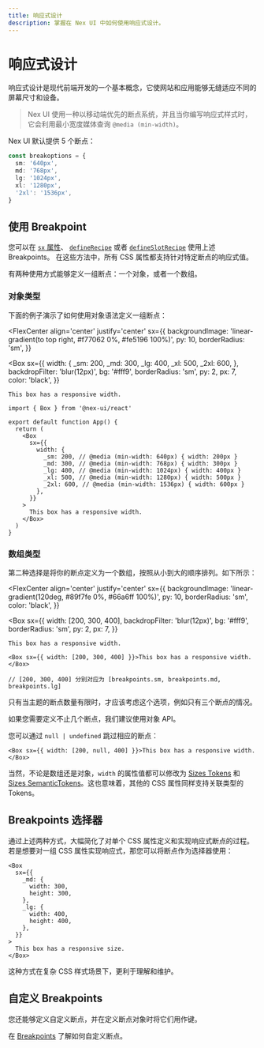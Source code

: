 ```yaml
---
title: 响应式设计
description: 掌握在 Nex UI 中如何使用响应式设计。
---
```



# 响应式设计

响应式设计是现代前端开发的一个基本概念，它使网站和应用能够无缝适应不同的屏幕尺寸和设备。

> Nex UI 使用一种以移动端优先的断点系统，并且当你编写响应式样式时，它会利用最小宽度媒体查询 `@media (min-width)`。

Nex UI 默认提供 5 个断点：

```ts
const breakoptions = {
  sm: '640px',
  md: '768px',
  lg: '1024px',
  xl: '1280px',
  '2xl': '1536px',
}
```

## 使用 Breakpoint

您可以在 [`sx` 属性](/docs/styling/sx-prop)、 [`defineRecipe`](/docs/styling/recipes) 或者 [`defineSlotRecipe`](/docs/styling/slot-recipes) 使用上述 Breakpoints。
在这些方法中，所有 CSS 属性都支持针对特定断点的响应式值。

有两种使用方式能够定义一组断点：一个对象，或者一个数组。

### 对象类型

下面的例子演示了如何使用对象语法定义一组断点：

<FlexCenter
  align='center'
  justify='center'
  sx={{
    backgroundImage: 'linear-gradient(to top right, #f77062 0%, #fe5196 100%)',
    py: 10,
    borderRadius: 'sm',
  }}
>
  <Box
    sx={{
      width: {
        _sm: 200,
        _md: 300,
        _lg: 400,
        _xl: 500,
        _2xl: 600,
      },
      backdropFilter: 'blur(12px)',
      bg: '#fff9',
      borderRadius: 'sm',
      py: 2,
      px: 7,
      color: 'black',
    }}
  >
    This box has a responsive width.
  </Box>
</FlexCenter>

```tsx
import { Box } from '@nex-ui/react'

export default function App() {
  return (
    <Box
      sx={{
        width: {
          _sm: 200, // @media (min-width: 640px) { width: 200px }
          _md: 300, // @media (min-width: 768px) { width: 300px }
          _lg: 400, // @media (min-width: 1024px) { width: 400px }
          _xl: 500, // @media (min-width: 1280px) { width: 500px }
          _2xl: 600, // @media (min-width: 1536px) { width: 600px }
        },
      }}
    >
      This box has a responsive width.
    </Box>
  )
}
```

### 数组类型

第二种选择是将你的断点定义为一个数组，按照从小到大的顺序排列。如下所示：

<FlexCenter
  align='center'
  justify='center'
  sx={{
    backgroundImage: 'linear-gradient(120deg, #89f7fe 0%, #66a6ff 100%)',
    py: 10,
    borderRadius: 'sm',
    color: 'black',
  }}
>
  <Box
    sx={{
      width: [200, 300, 400],
      backdropFilter: 'blur(12px)',
      bg: '#fff9',
      borderRadius: 'sm',
      py: 2,
      px: 7,
    }}
  >
    This box has a responsive width.
  </Box>
</FlexCenter>

```tsx
<Box sx={{ width: [200, 300, 400] }}>This box has a responsive width.</Box>

// [200, 300, 400] 分别对应为 [breakpoints.sm, breakpoints.md, breakpoints.lg]
```

<Callout type='info'>
只有当主题的断点数量有限时，才应该考虑这个选项，例如只有三个断点的情况。

如果您需要定义不止几个断点，我们建议使用对象 API。

</Callout>

您可以通过 `null | undefined` 跳过相应的断点：

```tsx
<Box sx={{ width: [200, null, 400] }}>This box has a responsive width.</Box>
```

当然，不论是数组还是对象，`width` 的属性值都可以修改为 [Sizes Tokens](/docs/customization/sizes) 和
[Sizes SemanticTokens](/docs/customization/sizes)。这也意味着，其他的 CSS 属性同样支持关联类型的 Tokens。

## Breakpoints 选择器

通过上述两种方式，大幅简化了对单个 CSS 属性定义和实现响应式断点的过程。若是想要对一组 CSS 属性实现响应式，那您可以将断点作为选择器使用：

```tsx
<Box
  sx={{
    _md: {
      width: 300,
      height: 300,
    },
    _lg: {
      width: 400,
      height: 400,
    },
  }}
>
  This box has a responsive size.
</Box>
```

这种方式在复杂 CSS 样式场景下，更利于理解和维护。

## 自定义 Breakpoints

您还能够定义自定义断点，并在定义断点对象时将它们用作键。

在 [Breakpoints](/docs/customization/breakpoints) 了解如何自定义断点。
